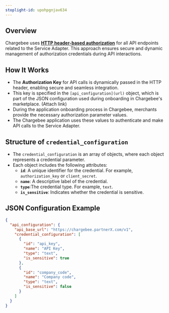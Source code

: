 ```yaml
---
stoplight-id: upohpgnjav634
---
```


## Overview
Chargebee uses [**HTTP header-based authorization**](https://datatracker.ietf.org/doc/html/rfc7235) for all API endpoints related to the Service Adapter. This approach ensures secure and dynamic management of authorization credentials during API interactions.

## How It Works
- The **Authorization Key** for API calls is dynamically passed in the HTTP header, enabling secure and seamless integration.
- This key is specified in the `[api_configuration](url)` object, which is part of the JSON configuration used during onboarding in Chargebee's marketplace. (Attach link)
- During the application onboarding process in Chargebee, merchants provide the necessary authorization parameter values.
- The Chargebee application uses these values to authenticate and make API calls to the Service Adapter.


## Structure of `credential_configuration`
- The `credential_configuration` is an array of objects, where each object represents a credential parameter.
- Each object includes the following attributes:
    - **`id`**: A unique identifier for the credential. For example, `authorization_key` or `client_secret`.
    - **`name`**: A descriptive label of the credential.
    - **`type`**:The credential type. For example, `text`.
    - **`is_sensitive`**: Indicates whether the credential is sensitive.

## JSON Configuration Example

```json
{
  "api_configuration": {
    "api_base_url": "https://chargebee.partnerX.com/v1",
    "credential_configuration": [ 
      {
        "id": "api_key",
        "name": "API Key", 
        "type": "text",
        "is_sensitive": true 
      },
      {
        "id": "company_code",
        "name": "Company code",
        "type": "text",
        "is_sensitive": false
      }
    ]
  }
}
